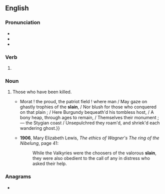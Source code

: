 {{also|sláin|sla in|slå in}}
==English==

===Pronunciation===
* {{IPA|en|/sleɪn/}}
* {{audio|en|en-us-slain.ogg|Audio (US)}}
* {{rhymes|en|eɪn}}

===Verb===
{{head|en|verb form}}

# {{past participle of|en|slay|nocat=1}}

===Noun===
{{en-plural noun}}

# {{qualifier|with "the"}} Those who have been killed.
#* {{RQ:Byron Childe Harold|III|LXIII|page=36|passage={{...}}Morat ! the proud, the patriot field ! where man / May gaze on ghastly trophies of the '''slain''', / Nor blush for those who conquered on that plain ; / Here Burgundy bequeath'd his tombless host, / A bony heap, through ages to remain, / Themselves their monument ;— the Stygian coast / Unsepulchred they roam'd, and shriek'd each wandering ghost.}}
#* '''1906''', Mary Elizabeth Lewis, ''The ethics of Wagner's The ring of the Nibelung'', page 41:
#*: While the Valkyries were the choosers of the valorous '''slain''', they were also obedient to the call of any in distress who asked their help.

===Anagrams===
* {{anagrams|en|a=ailns|Lains|Lians|anils|lains|nails|nilas|salin|snail}}